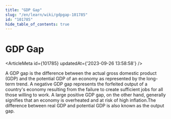```yaml
---
title: "GDP Gap"
slug: "/en/learn/wiki/gdpgap-101785"
id: "101785"
hide_table_of_contents: true
---
```



# GDP Gap

<ArticleMeta id={101785} updatedAt={'2023-09-26 13:58:58'} />
<div className='border-solid border-b border-t-0 my-4 border-[var(--ifm-color-gray-300)]' />

A GDP gap is the difference between the actual gross domestic product (GDP) and the potential GDP of an economy as represented by the long-term trend. A negative GDP gap represents the forfeited output of a country's economy resulting from the failure to create sufficient jobs for all those willing to work. A large positive GDP gap, on the other hand, generally signifies that an economy is overheated and at risk of high inflation.The difference between real GDP and potential GDP is also known as the output gap.
